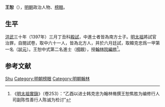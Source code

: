 {{Otheruses|other=名为王恕的其他人物|王恕}}

'''王恕'''（{{bd|?||?|}}），[[明朝|明朝]]政治人物、[[榜眼|榜眼]]。

== 生平 ==
[[洪武|洪武]]三十年（1397年）三月丁丑科[[殿試|殿試]]，中進士者皆為南方士子。[[明太祖|明太祖]]將試官治罪，自閱試卷，取中六十一人，皆為北方人，并於六月廷試，取韓克忠爲一甲第一名（[[狀元|狀元]]）。王恕中式第二名進士（[[榜眼|榜眼]]），授[[翰林院|翰林院]][[編修|編修]]<ref>《[[明太祖實錄|明太祖實錄]]》（卷253）：“乙酉以进士韩克忠为翰林脩撰王恕焦胜为编修行人司副陈性善行人陈诚为检讨”</ref>。

== 参考文献 ==
{{reflist}}

{{洪武三十年丁丑科殿試金榜}}

{{Authority control}}
{{DEFAULTSORT:Wang王}}
[[Category:王姓|Shu]]
[[Category:明朝榜眼|Category:明朝榜眼]]
[[Category:明朝翰林|Category:明朝翰林]]

{{明朝人物小作品}}